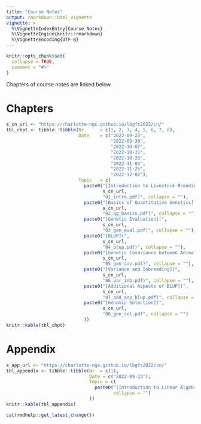 ```yaml
---
title: "Course Notes"
output: rmarkdown::html_vignette
vignette: >
  %\VignetteIndexEntry{Course Notes}
  %\VignetteEngine{knitr::rmarkdown}
  %\VignetteEncoding{UTF-8}
---
```


```r
knitr::opts_chunk$set(
  collapse = TRUE,
  comment = "#>"
)
```

Chapters of course notes are linked below.

# Chapters

```r
s_cn_url <- "https://charlotte-ngs.github.io/lbgfs2022/cn/"
tbl_chpt <- tibble::tibble(Nr      = c(1, 2, 3, 4, 5, 6, 7, 8),
                           Date    = c("2022-09-23",
                                       "2022-09-30",
                                       "2022-10-07",
                                       "2022-10-21",
                                       "2022-10-28",
                                       "2022-11-04",
                                       "2022-11-25",
                                       "2022-12-02"),
                           Topic   = c(
                             paste0("[Introduction to Livestock Breeding and Genomics](", 
                                    s_cn_url, 
                                    "01_intro.pdf)", collapse = ""),
                             paste0("[Basics of Quantitative Genetics](", 
                                    s_cn_url, 
                                    "02_qg_basics.pdf)", collapse = ""),
                             paste0("[Genetic Evaluation](", 
                                    s_cn_url, 
                                    "03_gen_eval.pdf)", collapse = ""),
                             paste0("[BLUP](", 
                                    s_cn_url, 
                                    "04_blup.pdf)", collapse = ""),
                             paste0("[Genetic Covariance between Animals](", 
                                    s_cn_url, 
                                    "05_gen_cov.pdf)", collapse = ""),
                             paste0("[Variance and Inbreeding](", 
                                    s_cn_url, 
                                    "06_var_inb.pdf)", collapse = ""),
                             paste0("[Additional Aspects of BLUP](", 
                                    s_cn_url, 
                                    "07_add_asp_blup.pdf)", collapse = ""),
                             paste0("[Genomic Selection](",
                                    s_cn_url,
                                    "08_gen_sel.pdf", collapse = "")
                             ))
knitr::kable(tbl_chpt)
```


# Appendix

```r
s_app_url <- "https://charlotte-ngs.github.io/lbgfs2022/cn/"
tbl_appendix <- tibble::tibble(Nr  = c(1),
                               Date = c("2022-09-23"),
                               Topic = c(
                                 paste0("[Introduction to Linear Algebra and Introduction to R](", s_app_url, "99_appendix.pdf)", 
                                        collapse = "")
                               ))                           
knitr::kable(tbl_appendix)
```


```r
cat(rmdhelp::get_latest_change())
```
